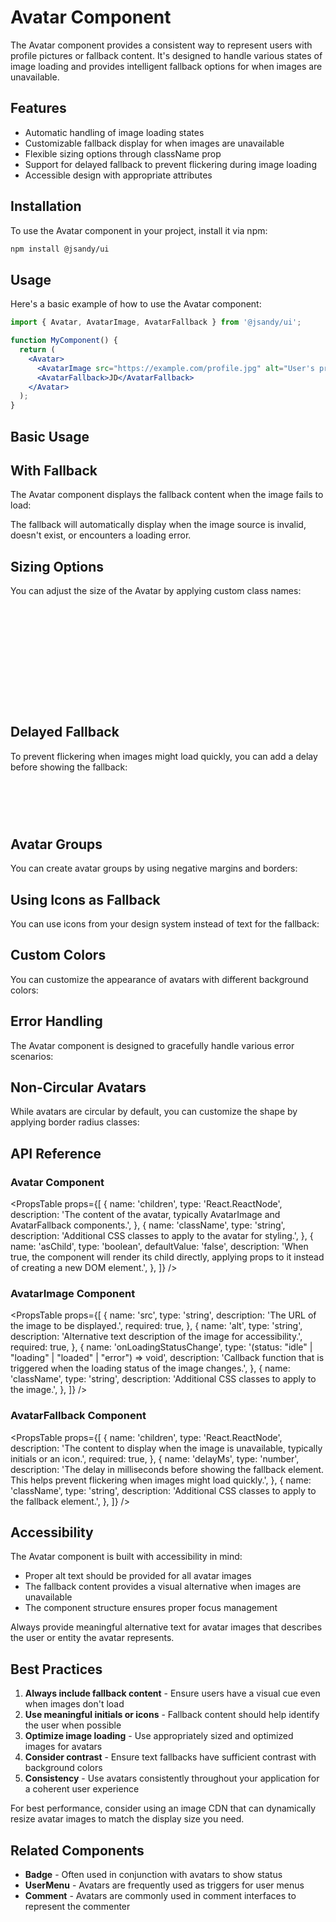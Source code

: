 

<Meta of={AvatarStories} />

# Avatar Component

The Avatar component provides a consistent way to represent users with profile pictures or fallback content. It's designed to handle various states of image loading and provides intelligent fallback options for when images are unavailable.

## Features

- Automatic handling of image loading states
- Customizable fallback display for when images are unavailable
- Flexible sizing options through className prop
- Support for delayed fallback to prevent flickering during image loading
- Accessible design with appropriate attributes

## Installation

To use the Avatar component in your project, install it via npm:

```bash
npm install @jsandy/ui
```

## Usage

Here's a basic example of how to use the Avatar component:

```jsx
import { Avatar, AvatarImage, AvatarFallback } from '@jsandy/ui';

function MyComponent() {
  return (
    <Avatar>
      <AvatarImage src="https://example.com/profile.jpg" alt="User's profile" />
      <AvatarFallback>JD</AvatarFallback>
    </Avatar>
  );
}
```

## Basic Usage

<Canvas of={AvatarStories.Default} />

## With Fallback

The Avatar component displays the fallback content when the image fails to load:

<Canvas of={AvatarStories.WithFallback} />

<Callout type="info">
  The fallback will automatically display when the image source is invalid, doesn't exist, or
  encounters a loading error.
</Callout>

## Sizing Options

You can adjust the size of the Avatar by applying custom class names:

<Canvas of={AvatarStories.Sizes} />

```jsx
<Avatar className="h-8 w-8">
  {/* Small avatar */}
</Avatar>

<Avatar>
  {/* Default size (h-10 w-10) */}
</Avatar>

<Avatar className="h-14 w-14">
  {/* Large avatar */}
</Avatar>
```

## Delayed Fallback

To prevent flickering when images might load quickly, you can add a delay before showing the fallback:

<Canvas of={AvatarStories.WithDelay} />

```jsx
<Avatar>
  <AvatarImage src="path/to/image.jpg" alt="User profile" />
  <AvatarFallback delayMs={600}>JD</AvatarFallback>
</Avatar>
```

## Avatar Groups

You can create avatar groups by using negative margins and borders:

<Canvas of={AvatarStories.Group} />

## Using Icons as Fallback

You can use icons from your design system instead of text for the fallback:

<Canvas of={AvatarStories.WithIcon} />

## Custom Colors

You can customize the appearance of avatars with different background colors:

<Canvas of={AvatarStories.CustomColors} />

## Error Handling

The Avatar component is designed to gracefully handle various error scenarios:

<Canvas of={AvatarStories.ErrorHandling} />

## Non-Circular Avatars

While avatars are circular by default, you can customize the shape by applying border radius classes:

<Canvas of={AvatarStories.WithRoundedCorners} />

## API Reference

### Avatar Component

<PropsTable
  props={[
    {
      name: 'children',
      type: 'React.ReactNode',
      description:
        'The content of the avatar, typically AvatarImage and AvatarFallback components.',
    },
    {
      name: 'className',
      type: 'string',
      description: 'Additional CSS classes to apply to the avatar for styling.',
    },
    {
      name: 'asChild',
      type: 'boolean',
      defaultValue: 'false',
      description:
        'When true, the component will render its child directly, applying props to it instead of creating a new DOM element.',
    },
  ]}
/>

### AvatarImage Component

<PropsTable
  props={[
    {
      name: 'src',
      type: 'string',
      description: 'The URL of the image to be displayed.',
      required: true,
    },
    {
      name: 'alt',
      type: 'string',
      description: 'Alternative text description of the image for accessibility.',
      required: true,
    },
    {
      name: 'onLoadingStatusChange',
      type: '(status: "idle" | "loading" | "loaded" | "error") => void',
      description:
        'Callback function that is triggered when the loading status of the image changes.',
    },
    {
      name: 'className',
      type: 'string',
      description: 'Additional CSS classes to apply to the image.',
    },
  ]}
/>

### AvatarFallback Component

<PropsTable
  props={[
    {
      name: 'children',
      type: 'React.ReactNode',
      description:
        'The content to display when the image is unavailable, typically initials or an icon.',
      required: true,
    },
    {
      name: 'delayMs',
      type: 'number',
      description:
        'The delay in milliseconds before showing the fallback element. This helps prevent flickering when images might load quickly.',
    },
    {
      name: 'className',
      type: 'string',
      description: 'Additional CSS classes to apply to the fallback element.',
    },
  ]}
/>

## Accessibility

The Avatar component is built with accessibility in mind:

- Proper alt text should be provided for all avatar images
- The fallback content provides a visual alternative when images are unavailable
- The component structure ensures proper focus management

<Callout type="warning">
  Always provide meaningful alternative text for avatar images that describes the user or entity the
  avatar represents.
</Callout>

## Best Practices

1. **Always include fallback content** - Ensure users have a visual cue even when images don't load
2. **Use meaningful initials or icons** - Fallback content should help identify the user when possible
3. **Optimize image loading** - Use appropriately sized and optimized images for avatars
4. **Consider contrast** - Ensure text fallbacks have sufficient contrast with background colors
5. **Consistency** - Use avatars consistently throughout your application for a coherent user experience

<Callout type="info">
  For best performance, consider using an image CDN that can dynamically resize avatar images to
  match the display size you need.
</Callout>

## Related Components

- **Badge** - Often used in conjunction with avatars to show status
- **UserMenu** - Avatars are frequently used as triggers for user menus
- **Comment** - Avatars are commonly used in comment interfaces to represent the commenter
